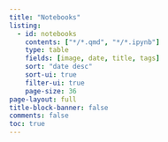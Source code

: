 ```yaml
---
title: "Notebooks"
listing:
  - id: notebooks
    contents: ["*/*.qmd", "*/*.ipynb"]
    type: table
    fields: [image, date, title, tags]
    sort: "date desc"
    sort-ui: true
    filter-ui: true
    page-size: 36     
page-layout: full
title-block-banner: false
comments: false
toc: true
---
```


::: {#notebooks}
:::